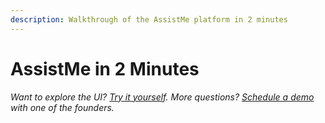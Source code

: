 ```yaml
---
description: Walkthrough of the AssistMe platform in 2 minutes
---
```



# AssistMe in 2 Minutes

<CloudflareVideo
  videoId="ff57153dd945da86f7549c1f30daaea2"
  aspectRatio={1.71}
/>

_Want to explore the UI? [Try it yourself](/docs/demo). More questions? [Schedule a demo](/schedule-demo) with one of the founders._
